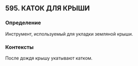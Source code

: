 ## 595. КАТОК ДЛЯ КРЫШИ
### Определение
Инструмент, используемый для укладки земляной крыши.

### Контексты
После дождя крышу укатывают катком.


